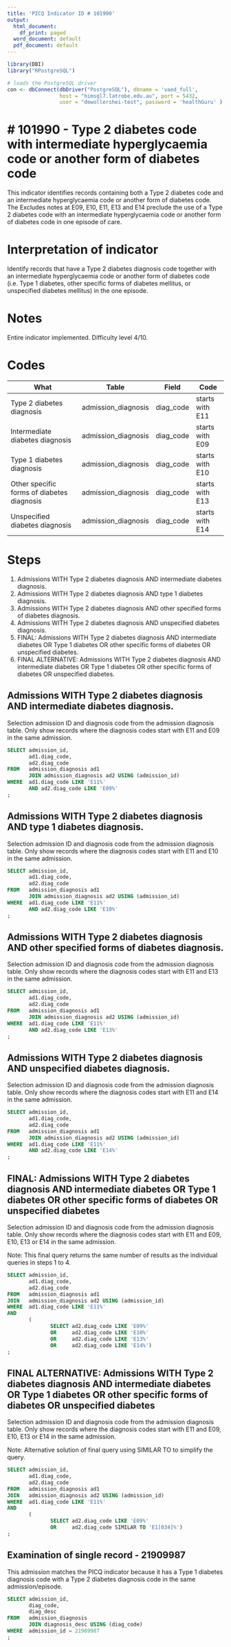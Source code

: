 ```yaml
---
title: 'PICQ Indicator ID # 101990'
output:
  html_document:
    df_print: paged
  word_document: default
  pdf_document: default
---
```


```r
library(DBI)
library("RPostgreSQL")

# loads the PostgreSQL driver
con <- dbConnect(dbDriver("PostgreSQL"), dbname = 'vaed_full',
                 host = "himsql7.latrobe.edu.au", port = 5432,
                 user = "dewollershei-test", password = 'healthGuru' )
```
# # 101990 - Type 2 diabetes code with intermediate hyperglycaemia code or another form of diabetes code
This indicator identifies records containing both a Type 2 diabetes code and an intermediate hyperglycaemia code or another form of diabetes code. The Excludes notes at E09, E10, E11, E13 and E14 preclude the use of a Type 2 diabetes code with an intermediate hyperglycaemia code or another form of diabetes code in one episode of care.

# Interpretation of indicator
Identify records that have a Type 2 diabetes diagnosis code together with an intermediate hyperglycaemia code or another form of diabetes code (i.e. Type 1 diabetes, other specific forms of diabetes mellitus, or unspecified diabetes mellitus) in the one episode.

# Notes
Entire indicator implemented. Difficulty level 4/10.

# Codes
| What                                       | Table               | Field     | Code            |
|--------------------------------------------|---------------------|-----------|-----------------|
| Type 2 diabetes diagnosis                  | admission_diagnosis | diag_code | starts with E11 |
| Intermediate diabetes diagnosis            | admission_diagnosis | diag_code | starts with E09 |
| Type 1 diabetes diagnosis                  | admission_diagnosis | diag_code | starts with E10 |
| Other specific forms of diabetes diagnosis | admission_diagnosis | diag_code | starts with E13 |
| Unspecified diabetes diagnosis             | admission_diagnosis | diag_code | starts with E14 |

# Steps
1) Admissions WITH Type 2 diabetes diagnosis AND intermediate diabetes diagnosis.
1) Admissions WITH Type 2 diabetes diagnosis AND type 1 diabetes diagnosis.
1) Admissions WITH Type 2 diabetes diagnosis AND other specified forms of diabetes diagnosis.
1) Admissions WITH Type 2 diabetes diagnosis AND unspecified diabetes diagnosis.
1) FINAL: Admissions WITH Type 2 diabetes diagnosis AND intermediate diabetes OR Type 1 diabetes OR other specific forms of diabetes OR unspecified diabetes.
1) FINAL ALTERNATIVE: Admissions WITH Type 2 diabetes diagnosis AND intermediate diabetes OR Type 1 diabetes OR other specific forms of diabetes OR unspecified diabetes.

## Admissions WITH Type 2 diabetes diagnosis AND intermediate diabetes diagnosis.
Selection admission ID and diagnosis code from the admission diagnosis table. Only show records where the diagnosis codes start with E11 and E09 in the same admission.
```sql

SELECT admission_id,
       ad1.diag_code,
       ad2.diag_code
FROM   admission_diagnosis ad1
       JOIN admission_diagnosis ad2 USING (admission_id)
WHERE  ad1.diag_code LIKE 'E11%'
       AND ad2.diag_code LIKE 'E09%' 
;

```
## Admissions WITH Type 2 diabetes diagnosis AND type 1 diabetes diagnosis.
Selection admission ID and diagnosis code from the admission diagnosis table. Only show records where the diagnosis codes start with E11 and E10 in the same admission.
```sql

SELECT admission_id,
       ad1.diag_code,
       ad2.diag_code
FROM   admission_diagnosis ad1
       JOIN admission_diagnosis ad2 USING (admission_id)
WHERE  ad1.diag_code LIKE 'E11%'
       AND ad2.diag_code LIKE 'E10%' 
;

```
## Admissions WITH Type 2 diabetes diagnosis AND other specified forms of diabetes diagnosis.
Selection admission ID and diagnosis code from the admission diagnosis table. Only show records where the diagnosis codes start with E11 and E13 in the same admission.
```sql

SELECT admission_id,
       ad1.diag_code,
       ad2.diag_code
FROM   admission_diagnosis ad1
       JOIN admission_diagnosis ad2 USING (admission_id)
WHERE  ad1.diag_code LIKE 'E11%'
       AND ad2.diag_code LIKE 'E13%' 
;

```
## Admissions WITH Type 2 diabetes diagnosis AND unspecified diabetes diagnosis.
Selection admission ID and diagnosis code from the admission diagnosis table. Only show records where the diagnosis codes start with E11 and E14 in the same admission.
```sql

SELECT admission_id,
       ad1.diag_code,
       ad2.diag_code
FROM   admission_diagnosis ad1
       JOIN admission_diagnosis ad2 USING (admission_id)
WHERE  ad1.diag_code LIKE 'E11%'
       AND ad2.diag_code LIKE 'E14%' 
;

```
## FINAL: Admissions WITH Type 2 diabetes diagnosis AND intermediate diabetes OR Type 1 diabetes OR other specific forms of diabetes OR unspecified diabetes
Selection admission ID and diagnosis code from the admission diagnosis table. Only show records where the diagnosis codes start with E11 and E09, E10, E13 or E14 in the same admission.

Note: This final query returns the same number of results as the individual queries in steps 1 to 4. 
```sql

SELECT admission_id,
       ad1.diag_code,
       ad2.diag_code
FROM   admission_diagnosis ad1
JOIN   admission_diagnosis ad2 USING (admission_id)
WHERE  ad1.diag_code LIKE 'E11%'
AND
       (
              SELECT ad2.diag_code LIKE 'E09%'
              OR     ad2.diag_code LIKE 'E10%'
              OR     ad2.diag_code LIKE 'E13%'
              OR     ad2.diag_code LIKE 'E14%')
;

```
## FINAL ALTERNATIVE: Admissions WITH Type 2 diabetes diagnosis AND intermediate diabetes OR Type 1 diabetes OR other specific forms of diabetes OR unspecified diabetes
Selection admission ID and diagnosis code from the admission diagnosis table. Only show records where the diagnosis codes start with E11 and E09, E10, E13 or E14 in the same admission.

Note: Alternative solution of final query using SIMILAR TO to simplify the query.
```sql

SELECT admission_id,
       ad1.diag_code,
       ad2.diag_code
FROM   admission_diagnosis ad1
JOIN   admission_diagnosis ad2 USING (admission_id)
WHERE  ad1.diag_code LIKE 'E11%'
AND
       (
              SELECT ad2.diag_code LIKE 'E09%'
              OR     ad2.diag_code SIMILAR TO 'E1[034]%')
;

```
## Examination of single record - 21909987
This admission matches the PICQ indicator because it has a Type 1 diabetes diagnosis code with a Type 2 diabetes diagnosis code in the same admission/episode.
```sql

SELECT admission_id,
       diag_code,
       diag_desc
FROM   admission_diagnosis
       JOIN diagnosis_desc USING (diag_code)
WHERE  admission_id = 21909987 
;

```